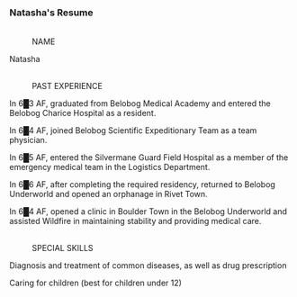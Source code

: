 ===Natasha's Resume===
:<div align="center">{{Размер|28|Belobog History and Culture Museum}}
:
{{Размер|25|Volunteer Guide Application Form}}</div>
:<br />NAME
:
Natasha
:<br />PAST EXPERIENCE
:
In 6█3 AF, graduated from Belobog Medical Academy and entered the Belobog Charice Hospital as a resident.
:
In 6█4 AF, joined Belobog Scientific Expeditionary Team as a team physician.
:
In 6█5 AF, entered the Silvermane Guard Field Hospital as a member of the emergency medical team in the Logistics Department.
:
In 6█6 AF, after completing the required residency, returned to Belobog Underworld and opened an orphanage in Rivet Town.
:
In 6█4 AF, opened a clinic in Boulder Town in the Belobog Underworld and assisted Wildfire in maintaining stability and providing medical care.
:<br />SPECIAL SKILLS
:
Diagnosis and treatment of common diseases, as well as drug prescription
:
Caring for children (best for children under 12)

